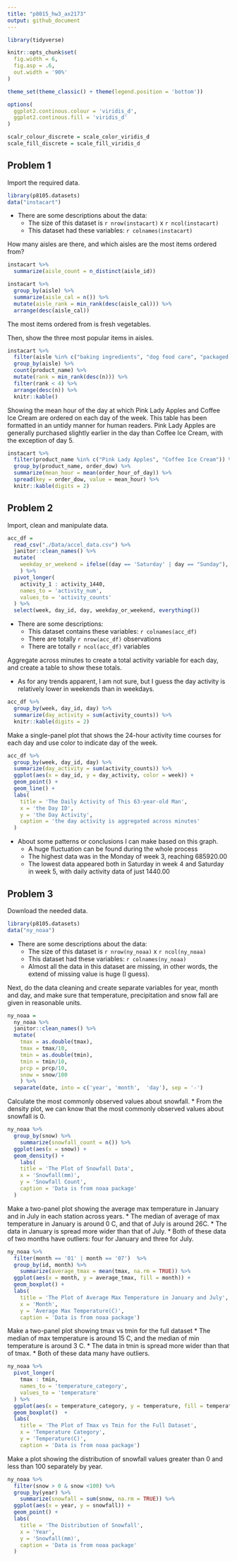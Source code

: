 ```yaml
---
title: "p8015_hw3_ax2173"
output: github_document
---
```


```r
library(tidyverse)

knitr::opts_chunk$set(
  fig.width = 6,
  fig.asp = .6,
  out.width = '90%'
)

theme_set(theme_classic() + theme(legend.position = 'bottom'))

options(
  ggplot2.continous.colour = 'viridis_d',
  ggplot2.continous.fill = 'viridis_d'
)

scalr_colour_discrete = scale_color_viridis_d
scale_fill_discrete = scale_fill_viridis_d
```

## Problem 1

Import the required data.

```r
library(p8105.datasets)
data("instacart")
```

* There are some descriptions about the data:
  * The size of this dataset is `r nrow(instacart)` x `r ncol(instacart)`
  * This dataset had these variables: `r colnames(instacart)`

How many aisles are there, and which aisles are the most items ordered from?

```r
instacart %>% 
  summarize(aisle_count = n_distinct(aisle_id))
```

```r
instacart %>% 
  group_by(aisle) %>% 
  summarize(aisle_cal = n()) %>% 
  mutate(aisle_rank = min_rank(desc(aisle_cal))) %>% 
  arrange(desc(aisle_cal))
```

The most items ordered from is fresh vegetables.

Then, show the three most popular items in aisles.

```r
instacart %>% 
  filter(aisle %in% c("baking ingredients", "dog food care", "packaged vegetables fruits")) %>%
  group_by(aisle) %>% 
  count(product_name) %>% 
  mutate(rank = min_rank(desc(n))) %>% 
  filter(rank < 4) %>% 
  arrange(desc(n)) %>%
  knitr::kable()
```

Showing the mean hour of the day at which Pink Lady Apples and Coffee Ice Cream are ordered on each day of the week. 
This table has been formatted in an untidy manner for human readers. 
Pink Lady Apples are generally purchased slightly earlier in the day than Coffee Ice Cream, with the exception of day 5.

```r
instacart %>%
  filter(product_name %in% c("Pink Lady Apples", "Coffee Ice Cream")) %>%
  group_by(product_name, order_dow) %>%
  summarize(mean_hour = mean(order_hour_of_day)) %>%
  spread(key = order_dow, value = mean_hour) %>%
  knitr::kable(digits = 2)
```


## Problem 2

Import, clean and manipulate data.

```r
acc_df = 
  read_csv("./Data/accel_data.csv") %>% 
  janitor::clean_names() %>% 
  mutate(
    weekday_or_weekend = ifelse((day == 'Saturday' | day == "Sunday"), 'Weekend', 'Weekday')
    ) %>% 
  pivot_longer(
    activity_1 : activity_1440,
    names_to = 'activity_num',
    values_to = 'activity_counts'
  ) %>% 
  select(week, day_id, day, weekday_or_weekend, everything())
```

* There are some descriptions:
  * This dataset contains these variables: `r colnames(acc_df)`
  * There are totally `r nrow(acc_df)` observations
  * There are totally `r ncol(acc_df)` variables

Aggregate across minutes to create a total activity variable for each day, and create a table to show these totals. 

* As for any trends apparent, I am not sure, but I guess the day activity is relatively lower in weekends than in weekdays.

```r
acc_df %>% 
  group_by(week, day_id, day) %>% 
  summarize(day_activity = sum(activity_counts)) %>% 
  knitr::kable(digits = 2)
```

Make a single-panel plot that shows the 24-hour activity time courses for each day and use color to indicate day of the week.

```r
acc_df %>% 
  group_by(week, day_id, day) %>% 
  summarize(day_activity = sum(activity_counts)) %>% 
  ggplot(aes(x = day_id, y = day_activity, color = week)) +
  geom_point() +
  geom_line() +
  labs(
    title = 'The Daily Activity of This 63-year-old Man',
    x = 'the Day ID',
    y = 'the Day Activity',
    caption = 'the day activity is aggregated across minutes'
  )
```

* About some patterns or conclusions I can make based on this graph.
  * A huge fluctuation can be found during the whole process
  * The highest data was in the Monday of week 3, reaching 685920.00
  * The lowest data appeared both in Saturday in week 4 and Saturday in week 5, with daily activity data of just 1440.00

## Problem 3

Download the needed data.

```r
library(p8105.datasets)
data("ny_noaa")
```

* There are some descriptions about the data:
  * The size of this dataset is `r nrow(ny_noaa)` x `r ncol(ny_noaa)`
  * This dataset had these variables: `r colnames(ny_noaa)`
  * Almost all the data in this dataset are missing, in other words, the extend of missing value is huge (I guess).
  
Next, do the data cleaning and create separate variables for year, month and day, and make sure that temperature, precipitation and snow fall are given in reasonable units.
  
```r
ny_noaa = 
  ny_noaa %>% 
  janitor::clean_names() %>% 
  mutate(
    tmax = as.double(tmax),
    tmax = tmax/10,
    tmin = as.double(tmin),
    tmin = tmin/10,
    prcp = prcp/10,
    snow = snow/100
    ) %>% 
  separate(date, into = c('year', 'month',  'day'), sep = '-')
```

Calculate the most commonly observed values about snowfall. 
  * From the density plot, we can know that the most commonly observed values about snowfall is 0.

```r
ny_noaa %>% 
  group_by(snow) %>% 
    summarize(snowfall_count = n()) %>% 
  ggplot(aes(x = snow)) +
  geom_density() +
    labs(
    title = 'The Plot of Snowfall Data',
    x = 'Snowfall(mm)',
    y = 'Snowfall Count',
    caption = 'Data is from noaa package'
  )
```

Make a two-panel plot showing the average max temperature in January and in July in each station across years.
  * The median of average of max temperature in January is around 0 C, and that of July is around 26C.
  * The data in January is spread more wider than that of July.
  * Both of these data of two months have outliers: four for January and three for July.

```r
ny_noaa %>% 
  filter(month == '01' | month == '07')  %>% 
  group_by(id, month) %>% 
    summarize(average_tmax = mean(tmax, na.rm = TRUE)) %>% 
  ggplot(aes(x = month, y = average_tmax, fill = month)) +
  geom_boxplot() +
  labs(
    title = 'The Plot of Average Max Temperature in January and July',
    x = 'Month',
    y = 'Average Max Temperature(C)',
    caption = 'Data is from noaa package')
```

Make a two-panel plot showing tmax vs tmin for the full dataset
  * The median of max temperature is around 15 C, and the median of min temperature is around 3 C.
  * The data in tmin is spread more wider than that of tmax.
  * Both of these data many have outliers.

```r
ny_noaa %>% 
  pivot_longer(
    tmax : tmin,
    names_to = 'temperature_category',
    values_to = 'temperature'
  ) %>% 
  ggplot(aes(x = temperature_category, y = temperature, fill = temperature_category)) +
  geom_boxplot()  +
  labs(
    title = 'The Plot of Tmax vs Tmin for the Full Dataset',
    x = 'Temperature Category',
    y = 'Temperature(C)',
    caption = 'Data is from noaa package')
```

Make a plot showing the distribution of snowfall values greater than 0 and less than 100 separately by year.

```r
ny_noaa %>% 
  filter(snow > 0 & snow <100) %>% 
  group_by(year) %>% 
    summarize(snowfall = sum(snow, na.rm = TRUE)) %>% 
  ggplot(aes(x = year, y = snowfall)) + 
  geom_point() +
  labs(
    title = 'The Distribution of Snowfall',
    x = 'Year',
    y = 'Snowfall(mm)',
    caption = 'Data is from noaa package'
  )
```
